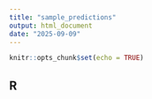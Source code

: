 ```yaml
---
title: "sample_predictions"
output: html_document
date: "2025-09-09"
---
```


```r
knitr::opts_chunk$set(echo = TRUE)
```

## R 